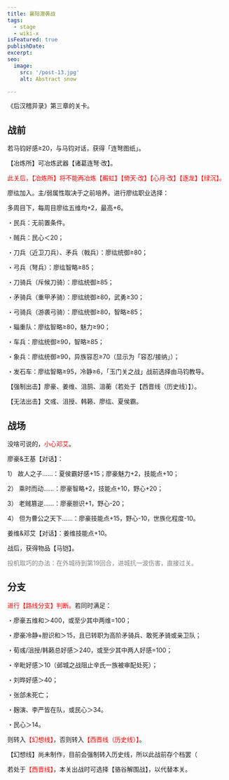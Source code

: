 ```yaml
---
title: 襄阳潜袭战
tags:
  - stage
  - wiki-x
isFeatured: true
publishDate: 
excerpt: 
seo:
  image:
    src: '/post-13.jpg'
    alt: Abstract snow

---
```



《后汉稽异录》第三章的关卡。

<h2  class='section-title'>战前</h2>

若马钧好感≥20，与马钧对话，获得「连弩图纸」。

【冶炼所】可冶炼武器【诸葛连弩·改】。

<font color="red">此关后，【冶炼所】将不能再冶炼【赮虹】【倚天·改】【心月·改】【逐龙】【绿沉】。</font><p></p>

廖纮加入。主/弱属性取决于之前培养。进行廖纮职业选择：

多周目下，每周目廖纮五维均+2，最高+6。

・民兵：无前置条件。

・贼兵：民心＜20；

・刀兵（近卫刀兵）、矛兵（戟兵）：廖纮统御≥80；

・弓兵（弩兵）：廖纮智略≥85；

・刀骑兵（斥候刀骑）：廖纮统御≥85；

・矛骑兵（重甲矛骑）：廖纮统御≥80，武勇≥30；

・弓骑兵（游袭弓骑）：廖纮统御≥80，智略≥85；

・辎重队：廖纮智略≥80，魅力≥90；

・车兵：廖纮统御≥90，智略≥85；

・象兵：廖纮统御≥90，异族容忍≥70（显示为「容忍/接纳」）；

・发石车：廖纮智略≥95，冷静≥6，「玉门关之战」战前选择由马钧教导。



【强制出击】廖豪、姜维、沮鹄、沮蘅（若处于【西晋线（历史线）】）。

【无法出击】文彧、沮授、韩籁、廖纮、夏侯霸。


<h2  class='section-title'>战场</h2>

没啥可说的，<font color="red">小心邓艾</font>。

廖豪&王基【对话】：

1）	故人之子……：夏侯霸好感+15；廖豪魅力+2，技能点+10；

2）	乘时而动……：廖豪智略+2，技能点+10，野心+20；

3）	老贼篡逆……：廖豪胆识+1，野心-20；

4）	但为曹公之天下……：廖豪技能点+15，野心-10，世族化程度-10。

姜维&邓艾【对话】：姜维技能点+10。

战后，获得物品【马铠】。

<font color="grey">投机取巧的办法：在外城待到第19回合，进城抗一波伤害，直接过关。</font><p></p>

<h2  class='section-title'>分支</h2>

<font color="red">进行【路线分支】判断。</font>若同时满足：

・廖豪五维和＞400，或至少其中两维=100；

・廖豪冷静+胆识和＞15，且已转职为高阶矛骑兵、敢死矛骑或亲卫队；

・荀彧/沮授/韩籁总好感＞240，或至少其中两人好感=100；

・辛毗好感＞10（邺城之战阻止辛氏一族被审配处死）；

・刘晔好感＞40；

・张郃未死亡；

・麹演、李严皆在队，或民心＞34。

・民心＞14。

则转入<font color="red">【幻想线】</font>，否则转入<font color="red">【西晋线（历史线）】</font>。

【幻想线】尚未制作，目前会强制转入历史线，所以此战前存个档罢（



若处于<font color="red">【西晋线】</font>，本关出战时可选择【骆谷解围战】，以代替本关。
